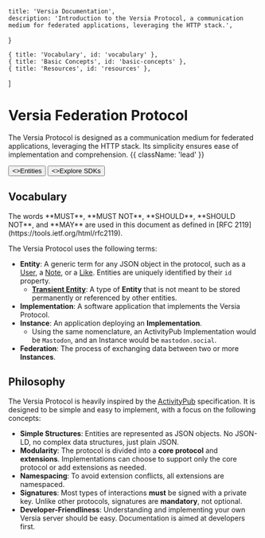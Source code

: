 
    title: 'Versia Documentation',
    description: 'Introduction to the Versia Protocol, a communication medium for federated applications, leveraging the HTTP stack.',
}

    { title: 'Vocabulary', id: 'vocabulary' },
    { title: 'Basic Concepts', id: 'basic-concepts' },
    { title: 'Resources', id: 'resources' },
]

<HeroPattern />

# Versia Federation Protocol

The Versia Protocol is designed as a communication medium for federated applications, leveraging the HTTP stack. Its simplicity ensures ease of implementation and comprehension. {{ className: 'lead' }}

<div className="not-prose mb-16 mt-6 flex gap-3">
  <Button href="/entities" arrow="right">
    <>Entities</>
  </Button>
  <Button href="/sdks" variant="outline">
    <>Explore SDKs</>
  </Button>
</div>

## Vocabulary

<Note>
The words **MUST**, **MUST NOT**, **SHOULD**, **SHOULD NOT**, and **MAY** are used in this document as defined in [RFC 2119](https://tools.ietf.org/html/rfc2119).
</Note>

The Versia Protocol uses the following terms:
- **Entity**: A generic term for any JSON object in the protocol, such as a [User](./entities/user), a [Note](./entities/note), or a [Like](./extensions/likes). Entities are uniquely identified by their `id` property.
    - [**Transient Entity**](/entities#transient-entities): A type of **Entity** that is not meant to be stored permanently or referenced by other entities.
- **Implementation**: A software application that implements the Versia Protocol.
- **Instance**: An application deploying an **Implementation**.
  - Using the same nomenclature, an ActivityPub Implementation would be `Mastodon`, and an Instance would be `mastodon.social`.
- **Federation**: The process of exchanging data between two or more **Instances**.

## Philosophy

The Versia Protocol is heavily inspired by the [ActivityPub](https://www.w3.org/TR/activitypub/) specification. It is designed to be simple and easy to implement, with a focus on the following concepts:
- **Simple Structures**: Entities are represented as JSON objects. No JSON-LD, no complex data structures, just plain JSON.
- **Modularity**: The protocol is divided into a **core protocol** and **extensions**. Implementations can choose to support only the core protocol or add extensions as needed.
- **Namespacing**: To avoid extension conflicts, all extensions are namespaced.
- **Signatures**: Most types of interactions **must** be signed with a private key. Unlike other protocols, signatures are **mandatory**, not optional.
- **Developer-Friendliness**: Understanding and implementing your own Versia server should be easy. Documentation is aimed at developers first.

<Resources />
